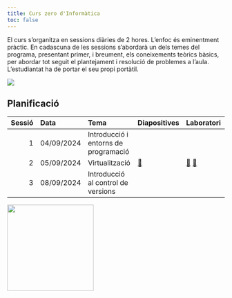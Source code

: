 ```yaml
---
title: Curs zero d'Informàtica
toc: false
---
```


El curs s’organitza en sessions diàries de 2 hores. L’enfoc és eminentment pràctic. En cadascuna de les sessions s’abordarà un dels temes del programa, presentant primer, i breument, els coneixements teòrics bàsics, per abordar tot seguit el plantejament i resolució de problemes a l’aula. L’estudiantat ha de portar el seu propi portàtil.

![](/figures/logo.png)

## Planificació

| Sessió | Data       | Tema |Diapositives | Laboratori |
|-------:|:----------|:-------------|:-----------|:-----------|
|      1 | 04/09/2024 | Introducció i entorns de programació | | |
|      2 | 05/09/2024 | Virtualització | [📖](teoria/02-virtualitzation.html#prepare) | [📄](laboratori/lab02.html#prepare) [📄](laboratori/lab03.html#prepare) |
|      3 | 08/09/2024 | Introducció al control de versions | | |

![](/figures/corporative/institute.png){width=200px}